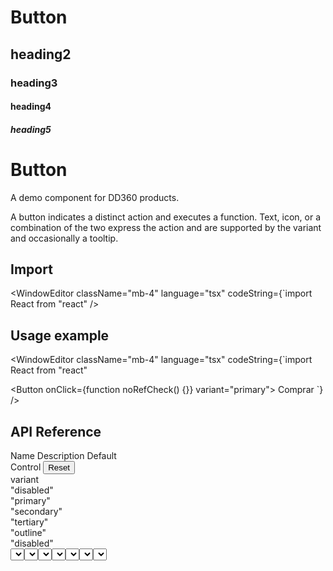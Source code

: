 # Button

## heading2

### heading3

#### heading4

##### heading5

# <span name="floating-nav">Button</span>

A demo component for DD360 products.

A button indicates a distinct action and executes a function. Text, icon, or a combination of the two express the action and are supported by the variant and
occasionally a tooltip.

## <span name="floating-nav">Import</span>

<WindowEditor
    className="mb-4"
    language="tsx"
    codeString={`import React from "react"
/>

## <span name="floating-nav">Usage example</span>

<WindowEditor className="mb-4" language="tsx" codeString={`import React from "react"

<Button onClick={function noRefCheck() {}} variant="primary">
    Comprar
</Button>
`} />

## <span name="floating-nav">API Reference</span>

<Table>
    <Table.Header>
        <Table.HeaderRow>
            <Table.HeaderCell style={{ minWidth: 150 }}>Name</Table.HeaderCell>
            <Table.HeaderCell style={{ minWidth: 150 }}>Description</Table.HeaderCell>
            <Table.HeaderCell style={{ minWidth: 150 }}>Default</Table.HeaderCell>
            <Table.HeaderCell style={{ minWidth: 150 }}>
                <div className="flex justify-between items-center">
                    <span>Control</span>
                    <Button varian="outline">Reset</Button>
                </div>
            </Table.HeaderCell>
        </Table.HeaderRow>
    </Table.Header>
    <Table.Body>
        <Table.Row>
            <Table.Cell className="py-4">variant</Table.Cell>
            <Table.Cell className="py-4">
                <div className="grid grid-cols-3 gap-2" style={{ width: 'fit-content' }}>
                    <div className="rounded-sm p-1 bg-gray-50 border border-gray-200 text-gray-500" style={{ width: 'fit-content' }}>
                        "disabled"
                    </div>
                    <div className="rounded-sm p-1 bg-gray-50 border border-gray-200 text-gray-500" style={{ width: 'fit-content' }}>
                        "primary"
                    </div>
                    <div className="rounded-sm p-1 bg-gray-50 border border-gray-200 text-gray-500" style={{ width: 'fit-content' }}>
                        "secondary"
                    </div>
                    <div className="rounded-sm p-1 bg-gray-50 border border-gray-200 text-gray-500" style={{ width: 'fit-content' }}>
                        "tertiary"
                    </div>
                    <div className="rounded-sm p-1 bg-gray-50 border border-gray-200 text-gray-500" style={{ width: 'fit-content' }}>
                        "outline"
                    </div>
                </div>
            </Table.Cell>
            <Table.Cell className="py-4">
                <div className="rounded-sm p-1 bg-gray-50 border border-gray-200 text-gray-500" style={{ width: 'fit-content' }}>
                    "disabled"
                </div>
            </Table.Cell>
            <Table.Cell className="py-4">
                <Select
                    variant="outlined"
                    rounded="lg"
                    optionsList={{
                        disabled: {
                            label: 'elige una opcion',
                            disabled: true
                        },
                        primary: {
                            label: 'Primary'
                        },
                        secondary: {
                            label: 'Secondary'
                        },
                        tertiary: {
                            label: 'tertiary'
                        }
                    }}
                />
            </Table.Cell>
        </Table.Row>
        <Table.Row>
            <Table.Cell className="py-4">Children</Table.Cell>
            <Table.Cell className="py-4">
                <div className="grid grid-cols-3 gap-2" style={{ width: 'fit-content' }}>
                    <div className="rounded-sm p-1 bg-gray-50 border border-gray-200 text-gray-500" style={{ width: 'fit-content' }}>
                        "disabled"
                    </div>
                    <div className="rounded-sm p-1 bg-gray-50 border border-gray-200 text-gray-500" style={{ width: 'fit-content' }}>
                        "primary"
                    </div>
                    <div className="rounded-sm p-1 bg-gray-50 border border-gray-200 text-gray-500" style={{ width: 'fit-content' }}>
                        "secondary"
                    </div>
                    <div className="rounded-sm p-1 bg-gray-50 border border-gray-200 text-gray-500" style={{ width: 'fit-content' }}>
                        "tertiary"
                    </div>
                    <div className="rounded-sm p-1 bg-gray-50 border border-gray-200 text-gray-500" style={{ width: 'fit-content' }}>
                        "outline"
                    </div>
                </div>
            </Table.Cell>
            <Table.Cell className="py-4">
                <div className="rounded-sm p-1 bg-gray-50 border border-gray-200 text-gray-500" style={{ width: 'fit-content' }}>
                    "disabled"
                </div>
            </Table.Cell>
            <Table.Cell className="py-4">
                <Select
                    variant="outlined"
                    rounded="lg"
                    optionsList={{
                        disabled: {
                            label: 'elige una opcion',
                            disabled: true
                        },
                        primary: {
                            label: 'Primary'
                        },
                        secondary: {
                            label: 'Secondary'
                        },
                        tertiary: {
                            label: 'tertiary'
                        }
                    }}
                />
            </Table.Cell>
        </Table.Row>
        <Table.Row>
            <Table.Cell className="py-4">onClick</Table.Cell>
            <Table.Cell className="py-4">
                <div className="grid grid-cols-3 gap-2" style={{ width: 'fit-content' }}>
                    <div className="rounded-sm p-1 bg-gray-50 border border-gray-200 text-gray-500" style={{ width: 'fit-content' }}>
                        "disabled"
                    </div>
                    <div className="rounded-sm p-1 bg-gray-50 border border-gray-200 text-gray-500" style={{ width: 'fit-content' }}>
                        "primary"
                    </div>
                    <div className="rounded-sm p-1 bg-gray-50 border border-gray-200 text-gray-500" style={{ width: 'fit-content' }}>
                        "secondary"
                    </div>
                    <div className="rounded-sm p-1 bg-gray-50 border border-gray-200 text-gray-500" style={{ width: 'fit-content' }}>
                        "tertiary"
                    </div>
                    <div className="rounded-sm p-1 bg-gray-50 border border-gray-200 text-gray-500" style={{ width: 'fit-content' }}>
                        "outline"
                    </div>
                </div>
            </Table.Cell>
            <Table.Cell className="py-4">
                <div className="rounded-sm p-1 bg-gray-50 border border-gray-200 text-gray-500" style={{ width: 'fit-content' }}>
                    "disabled"
                </div>
            </Table.Cell>
            <Table.Cell className="py-4">
                <Select
                    variant="outlined"
                    rounded="lg"
                    optionsList={{
                        disabled: {
                            label: 'elige una opcion',
                            disabled: true
                        },
                        primary: {
                            label: 'Primary'
                        },
                        secondary: {
                            label: 'Secondary'
                        },
                        tertiary: {
                            label: 'tertiary'
                        }
                    }}
                />
            </Table.Cell>
        </Table.Row>
        <Table.Row>
            <Table.Cell className="py-4">Size</Table.Cell>
            <Table.Cell className="py-4">
                <div className="grid grid-cols-3 gap-2" style={{ width: 'fit-content' }}>
                    <div className="rounded-sm p-1 bg-gray-50 border border-gray-200 text-gray-500" style={{ width: 'fit-content' }}>
                        "disabled"
                    </div>
                    <div className="rounded-sm p-1 bg-gray-50 border border-gray-200 text-gray-500" style={{ width: 'fit-content' }}>
                        "primary"
                    </div>
                    <div className="rounded-sm p-1 bg-gray-50 border border-gray-200 text-gray-500" style={{ width: 'fit-content' }}>
                        "secondary"
                    </div>
                    <div className="rounded-sm p-1 bg-gray-50 border border-gray-200 text-gray-500" style={{ width: 'fit-content' }}>
                        "tertiary"
                    </div>
                    <div className="rounded-sm p-1 bg-gray-50 border border-gray-200 text-gray-500" style={{ width: 'fit-content' }}>
                        "outline"
                    </div>
                </div>
            </Table.Cell>
            <Table.Cell className="py-4">
                <div className="rounded-sm p-1 bg-gray-50 border border-gray-200 text-gray-500" style={{ width: 'fit-content' }}>
                    "disabled"
                </div>
            </Table.Cell>
            <Table.Cell className="py-4">
                <Select
                    variant="outlined"
                    rounded="lg"
                    optionsList={{
                        disabled: {
                            label: 'elige una opcion',
                            disabled: true
                        },
                        primary: {
                            label: 'Primary'
                        },
                        secondary: {
                            label: 'Secondary'
                        },
                        tertiary: {
                            label: 'tertiary'
                        }
                    }}
                />
            </Table.Cell>
        </Table.Row>
        <Table.Row>
            <Table.Cell className="py-4">Disabled</Table.Cell>
            <Table.Cell className="py-4">
                <div className="grid grid-cols-3 gap-2" style={{ width: 'fit-content' }}>
                    <div className="rounded-sm p-1 bg-gray-50 border border-gray-200 text-gray-500" style={{ width: 'fit-content' }}>
                        "disabled"
                    </div>
                    <div className="rounded-sm p-1 bg-gray-50 border border-gray-200 text-gray-500" style={{ width: 'fit-content' }}>
                        "primary"
                    </div>
                    <div className="rounded-sm p-1 bg-gray-50 border border-gray-200 text-gray-500" style={{ width: 'fit-content' }}>
                        "secondary"
                    </div>
                    <div className="rounded-sm p-1 bg-gray-50 border border-gray-200 text-gray-500" style={{ width: 'fit-content' }}>
                        "tertiary"
                    </div>
                    <div className="rounded-sm p-1 bg-gray-50 border border-gray-200 text-gray-500" style={{ width: 'fit-content' }}>
                        "outline"
                    </div>
                </div>
            </Table.Cell>
            <Table.Cell className="py-4">
                <div className="rounded-sm p-1 bg-gray-50 border border-gray-200 text-gray-500" style={{ width: 'fit-content' }}>
                    "disabled"
                </div>
            </Table.Cell>
            <Table.Cell className="py-4">
                <Select
                    variant="outlined"
                    rounded="lg"
                    optionsList={{
                        disabled: {
                            label: 'elige una opcion',
                            disabled: true
                        },
                        primary: {
                            label: 'Primary'
                        },
                        secondary: {
                            label: 'Secondary'
                        },
                        tertiary: {
                            label: 'tertiary'
                        }
                    }}
                />
            </Table.Cell>
        </Table.Row>
        <Table.Row>
            <Table.Cell className="py-4">isLoading</Table.Cell>
            <Table.Cell className="py-4">
                <div className="grid grid-cols-3 gap-2" style={{ width: 'fit-content' }}>
                    <div className="rounded-sm p-1 bg-gray-50 border border-gray-200 text-gray-500" style={{ width: 'fit-content' }}>
                        "disabled"
                    </div>
                    <div className="rounded-sm p-1 bg-gray-50 border border-gray-200 text-gray-500" style={{ width: 'fit-content' }}>
                        "primary"
                    </div>
                    <div className="rounded-sm p-1 bg-gray-50 border border-gray-200 text-gray-500" style={{ width: 'fit-content' }}>
                        "secondary"
                    </div>
                    <div className="rounded-sm p-1 bg-gray-50 border border-gray-200 text-gray-500" style={{ width: 'fit-content' }}>
                        "tertiary"
                    </div>
                    <div className="rounded-sm p-1 bg-gray-50 border border-gray-200 text-gray-500" style={{ width: 'fit-content' }}>
                        "outline"
                    </div>
                </div>
            </Table.Cell>
            <Table.Cell className="py-4">
                <div className="rounded-sm p-1 bg-gray-50 border border-gray-200 text-gray-500" style={{ width: 'fit-content' }}>
                    "disabled"
                </div>
            </Table.Cell>
            <Table.Cell className="py-4">
                <div className="flex gap-4 items-center">
                    <Switch setToggle={() => {}} toggle />
                    <Text bold size="base">
                        True
                    </Text>
                </div>
            </Table.Cell>
        </Table.Row>
        <Table.Row>
            <Table.Cell className="py-4">ClassName</Table.Cell>
            <Table.Cell className="py-4">
                <div className="grid grid-cols-3 gap-2" style={{ width: 'fit-content' }}>
                    <div className="rounded-sm p-1 bg-gray-50 border border-gray-200 text-gray-500" style={{ width: 'fit-content' }}>
                        "disabled"
                    </div>
                    <div className="rounded-sm p-1 bg-gray-50 border border-gray-200 text-gray-500" style={{ width: 'fit-content' }}>
                        "primary"
                    </div>
                    <div className="rounded-sm p-1 bg-gray-50 border border-gray-200 text-gray-500" style={{ width: 'fit-content' }}>
                        "secondary"
                    </div>
                    <div className="rounded-sm p-1 bg-gray-50 border border-gray-200 text-gray-500" style={{ width: 'fit-content' }}>
                        "tertiary"
                    </div>
                    <div className="rounded-sm p-1 bg-gray-50 border border-gray-200 text-gray-500" style={{ width: 'fit-content' }}>
                        "outline"
                    </div>
                </div>
            </Table.Cell>
            <Table.Cell className="py-4">
                <div className="rounded-sm p-1 bg-gray-50 border border-gray-200 text-gray-500" style={{ width: 'fit-content' }}>
                    "disabled"
                </div>
            </Table.Cell>
            <Table.Cell className="py-4">
                <div className="flex gap-4 items-center">
                    <Switch setToggle={() => {}} />
                    <Text bold size="base">
                        False
                    </Text>
                </div>
            </Table.Cell>
        </Table.Row>
        <Table.Row>
            <Table.Cell className="py-4">Padding</Table.Cell>
            <Table.Cell className="py-4">
                <div className="grid grid-cols-3 gap-2" style={{ width: 'fit-content' }}>
                    <div className="rounded-sm p-1 bg-gray-50 border border-gray-200 text-gray-500" style={{ width: 'fit-content' }}>
                        "disabled"
                    </div>
                    <div className="rounded-sm p-1 bg-gray-50 border border-gray-200 text-gray-500" style={{ width: 'fit-content' }}>
                        "primary"
                    </div>
                    <div className="rounded-sm p-1 bg-gray-50 border border-gray-200 text-gray-500" style={{ width: 'fit-content' }}>
                        "secondary"
                    </div>
                    <div className="rounded-sm p-1 bg-gray-50 border border-gray-200 text-gray-500" style={{ width: 'fit-content' }}>
                        "tertiary"
                    </div>
                    <div className="rounded-sm p-1 bg-gray-50 border border-gray-200 text-gray-500" style={{ width: 'fit-content' }}>
                        "outline"
                    </div>
                </div>
            </Table.Cell>
            <Table.Cell className="py-4">
                <div className="rounded-sm p-1 bg-gray-50 border border-gray-200 text-gray-500" style={{ width: 'fit-content' }}>
                    "disabled"
                </div>
            </Table.Cell>
            <Table.Cell className="py-4">
                <Select
                    variant="outlined"
                    rounded="lg"
                    optionsList={{
                        disabled: {
                            label: 'Choose option...',
                            disabled: true
                        },
                        primary: {
                            label: 'Primary'
                        },
                        secondary: {
                            label: 'Secondary'
                        },
                        tertiary: {
                            label: 'tertiary'
                        }
                    }}
                />
            </Table.Cell>
        </Table.Row>
        <Table.Row>
            <Table.Cell className="py-4">fontWeight</Table.Cell>
            <Table.Cell className="py-4">
                <div className="grid grid-cols-3 gap-2" style={{ width: 'fit-content' }}>
                    <div className="rounded-sm p-1 bg-gray-50 border border-gray-200 text-gray-500" style={{ width: 'fit-content' }}>
                        "disabled"
                    </div>
                    <div className="rounded-sm p-1 bg-gray-50 border border-gray-200 text-gray-500" style={{ width: 'fit-content' }}>
                        "primary"
                    </div>
                    <div className="rounded-sm p-1 bg-gray-50 border border-gray-200 text-gray-500" style={{ width: 'fit-content' }}>
                        "secondary"
                    </div>
                    <div className="rounded-sm p-1 bg-gray-50 border border-gray-200 text-gray-500" style={{ width: 'fit-content' }}>
                        "tertiary"
                    </div>
                    <div className="rounded-sm p-1 bg-gray-50 border border-gray-200 text-gray-500" style={{ width: 'fit-content' }}>
                        "outline"
                    </div>
                </div>
            </Table.Cell>
            <Table.Cell className="py-4">
                <div className="rounded-sm p-1 bg-gray-50 border border-gray-200 text-gray-500" style={{ width: 'fit-content' }}>
                    "disabled"
                </div>
            </Table.Cell>
            <Table.Cell className="py-4">
                <Select
                    variant="outlined"
                    rounded="lg"
                    optionsList={{
                        disabled: {
                            label: 'elige una opcion',
                            disabled: true
                        },
                        primary: {
                            label: 'Primary'
                        },
                        secondary: {
                            label: 'Secondary'
                        },
                        tertiary: {
                            label: 'tertiary'
                        }
                    }}
                />
            </Table.Cell>
        </Table.Row>
    </Table.Body>
</Table>
